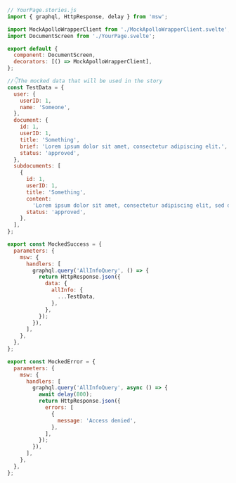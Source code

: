 ```js
// YourPage.stories.js
import { graphql, HttpResponse, delay } from 'msw';

import MockApolloWrapperClient from './MockApolloWrapperClient.svelte';
import DocumentScreen from './YourPage.svelte';

export default {
  component: DocumentScreen,
  decorators: [() => MockApolloWrapperClient],
};

//👇The mocked data that will be used in the story
const TestData = {
  user: {
    userID: 1,
    name: 'Someone',
  },
  document: {
    id: 1,
    userID: 1,
    title: 'Something',
    brief: 'Lorem ipsum dolor sit amet, consectetur adipiscing elit.',
    status: 'approved',
  },
  subdocuments: [
    {
      id: 1,
      userID: 1,
      title: 'Something',
      content:
        'Lorem ipsum dolor sit amet, consectetur adipiscing elit, sed do eiusmod tempor incididunt ut labore et dolore magna aliqua.',
      status: 'approved',
    },
  ],
};

export const MockedSuccess = {
  parameters: {
    msw: {
      handlers: [
        graphql.query('AllInfoQuery', () => {
          return HttpResponse.json({
            data: {
              allInfo: {
                ...TestData,
              },
            },
          });
        }),
      ],
    },
  },
};

export const MockedError = {
  parameters: {
    msw: {
      handlers: [
        graphql.query('AllInfoQuery', async () => {
          await delay(800);
          return HttpResponse.json({
            errors: [
              {
                message: 'Access denied',
              },
            ],
          });
        }),
      ],
    },
  },
};
```
